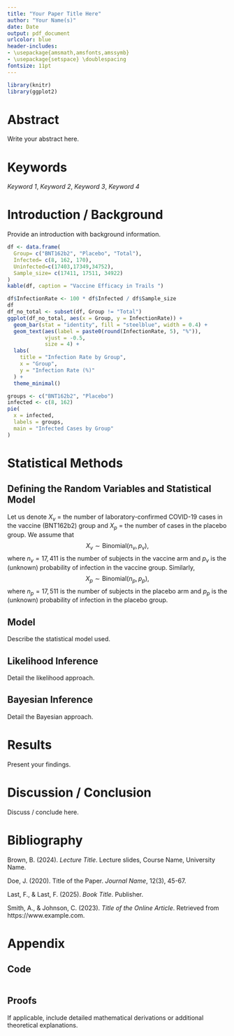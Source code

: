 ```yaml
---
title: "Your Paper Title Here"
author: "Your Name(s)"
date: Date
output: pdf_document
urlcolor: blue
header-includes:
- \usepackage{amsmath,amsfonts,amssymb}
- \usepackage{setspace} \doublespacing
fontsize: 11pt
---
```


```r
library(knitr)
library(ggplot2)
```

# Abstract
Write your abstract here.

# Keywords
*Keyword 1*, *Keyword 2*, *Keyword 3*, *Keyword 4*

\newpage

# Introduction / Background
Provide an introduction with background information.

```r
df <- data.frame(
  Group= c("BNT162b2", "Placebo", "Total"),
  Infected= c(8, 162, 170),
  Uninfected=c(17403,17349,34752),
  Sample_size= c(17411, 17511, 34922)
)
kable(df, caption = "Vaccine Efficacy in Trails ")
```

```r
df$InfectionRate <- 100 * df$Infected / df$Sample_size
df
df_no_total <- subset(df, Group != "Total")
ggplot(df_no_total, aes(x = Group, y = InfectionRate)) +
  geom_bar(stat = "identity", fill = "steelblue", width = 0.4) +
  geom_text(aes(label = paste0(round(InfectionRate, 5), "%")), 
            vjust = -0.5, 
            size = 4) +
  labs(
    title = "Infection Rate by Group",
    x = "Group",
    y = "Infection Rate (%)"
  ) +
  theme_minimal()
```

```r
groups <- c("BNT162b2", "Placebo")
infected <- c(8, 162)
pie(
  x = infected,
  labels = groups,
  main = "Infected Cases by Group"
)
```
# Statistical Methods

## Defining the Random Variables and Statistical Model
Let us denote $X_v$ = the number of laboratory-confirmed COVID-19 cases
in the vaccine (BNT162b2) group and $X_p$ = the number of cases in the
placebo group. We assume that
$$
X_v \sim \mathrm{Binomial}(n_v, p_v),
$$ 
where $n_v = 17{,}411$ is the number of subjects in the vaccine arm
and $p_v$ is the (unknown) probability of infection in the vaccine
group. Similarly, 
$$
X_p \sim \mathrm{Binomial}(n_p, p_p),
$$ 
where $n_p = 17{,}511$ is the number of subjects in the placebo arm
and $p_p$ is the (unknown) probability of infection in the placebo
group.

## Model
Describe the statistical model used.

## Likelihood Inference
Detail the likelihood approach.

## Bayesian Inference
Detail the Bayesian approach.

# Results
Present your findings. 

# Discussion / Conclusion
Discuss / conclude here.

# Bibliography

Brown, B. (2024). *Lecture Title*. Lecture slides, Course Name, University Name.

Doe, J. (2020). Title of the Paper. *Journal Name*, 12(3), 45-67.

Last, F., & Last, F. (2025). *Book Title*. Publisher.

Smith, A., & Johnson, C. (2023). *Title of the Online Article*. Retrieved from https://www.example.com.

# Appendix

## Code
```r
```

## Proofs
If applicable, include detailed mathematical derivations or additional theoretical explanations.
